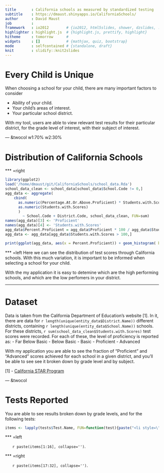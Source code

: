 ```yaml
---
title       : California schools as measured by standardized testing
subtitle    : https://dmaust.shinyapps.io/CaliforniaSchools/
author      : David Maust
job         : 
framework   : io2012        # {io2012, html5slides, shower, dzslides, ...}
highlighter : highlight.js  # {highlight.js, prettify, highlight}
hitheme     : tomorrow      # 
widgets     : []            # {mathjax, quiz, bootstrap}
mode        : selfcontained # {standalone, draft}
knit        : slidify::knit2slides
---
```



# Every Child is Unique

When choosing a school for your child, there are many important
factors to consider

- Ability of your child.
- Your child's areas of interest.
- Your particular school district.

With my tool, users are able to view relevant test results for their particular district, for the grade level of interest, with their subject of interest.

--- &twocol w1:70% w2:30%

# Distribution of California Schools

*** =right

```r
library(ggplot2)
load('/home/dmaust/git/CaliforniaSchools/school_data.Rda')
school_data_clean <- school_data[school_data$School.Code != 0,]
agg_data <- aggregate(
    cbind(
      as.numeric(Percentage.At.Or.Above.Proficient) * Students.with.Scores/100, 
      as.numeric(Students.with.Scores) 
      )  
        ~ School.Code + District.Code, school_data_clean, FUN=sum)
names(agg_data)[3] <- 'Proficient'
names(agg_data)[4] <- 'Students.with.Scores'
agg_data$Percent.Proficient = agg_data$Proficient * 100 / agg_data$Students.with.Scores
agg_data <- agg_data[agg_data$Students.with.Scores > 100,]

```
```r
print(ggplot(agg_data, aes(x = Percent.Proficient)) + geom_histogram( binwidth=3))
```

*** =left
Here we can see the distribution of test scores through California schools. With this much variation, it is important to be informed when selecting a school for your child.

With the my application it is easy to detemine which are the high performing schools, and which are the low perfomers in your district.

---

# Dataset

Data is taken from the California Department of Education's website [1]. In it, there are data for `r length(unique(entity_data$District.Name))` different districts, containing `r length(unique(entity_data$School.Name))` schools. For these districts, `r sum(school_data_clean$Students.with.Scores)` test scores were recorded. For each of these, the level of proficiency is reported as: 
- Far Below Basic
- Below Basic
- Basic
- Proficient
- Advanced

With my application you are able to see the fraction of "Proficient" and "Advanced" scores achieved for each school in a given district, and you'll be able to see see it broken down by grade level and by subject.

[1] - <a href="http://star.cde.ca.gov/star2013/index.aspx">California STAR Program</a>

--- &twocol

# Tests Reported

You are able to see results broken down by grade levels, and for the following tests:
```r
items <- lapply(tests$Test.Name, FUN=function(test){paste("<li style=\"font-size: 12pt;\"> ",test,"</li>")})
```
*** =left
<ul>
`r paste(items[1:16], collapse='')`.
</ul>
*** =right
<ul>
`r paste(items[17:32], collapse='')`.
</ul>